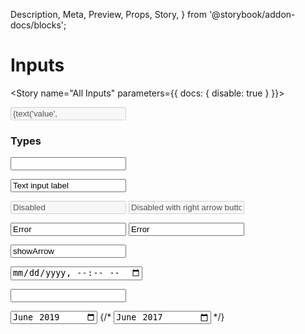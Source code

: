   Description,
  Meta,
  Preview,
  Props,
  Story,
} from '@storybook/addon-docs/blocks';


<Meta component={Input} title="Components/Molecules/Form Controls/Input" />

# Inputs
<Description of={Input} />
<Props of={Input} />

<Story name="All Inputs" parameters={{ docs: { disable: true } }}>
  <form id="formOne">
    <Input
      className={text('className', '')}
      disabled={boolean('disabled', false)}
      error={text('error', '')}
      icon={text('icon', '')}
      htmlType={text('id', '')}
      label={text('label', 'Label')}
      size={text('text', '')}
      toolTip={text('toolTip', '')}
      value={text('value', 'value')}
      type={text('type', '')}
    />
  </form>
</Story>


### Types
<Preview>
<Story name="Input States">
  <form id="formInputStates">
    <Input 
      label="Text input label (optional)"
      value=""
    />
   </form>
</Story>
</Preview>

<Preview>
<Story name="Input With Default Value">
  <form id="formDefaultValue">
   <Input 
      label="Would you like to complete this form?"
      value="Text input label"
    />
   </form>
</Story>
</Preview>


<Preview>
<Story name="Input Disabled">
  <form id="formDisabled">
   <Input 
      label="Text input label (optional)"
      value="Disabled"
      disabled
    />
    <Input 
      label="Text input label (optional)"
      value="Disabled with right arrow button"
      disabled
      showArrow
    />
   </form>
</Story>
</Preview>


<Preview>
<Story name="Input Error">
  <form id="formError">
    <Input 
      label="Text input label (optional)"
      value="Error"
      errorMessage="error message"
      error
    />
    <Input 
      label="Text input label (optional)"
      value="Error"
      errorMessage="error message"
      error
      showArrow
    /> 
   </form>
</Story>
</Preview>


<Preview>
<Story name="Input with Right Arrow Button">
  <form id="formRightArrowButton">
     <Input 
      label="Text input label (optional)"
      value="showArrow"
      showArrow
    />
   </form>
</Story>
</Preview>


<Preview>
<Story name="Input Date Range">
  <form id="formDateRange">
     <Input 
      label="When did you start and end?"
      value=""
      type="datetime-local"
    />
   </form>
</Story>
</Preview>

<Preview>
<Story name="Input Email">
  <form id="formEmail">
     <Input 
      label="What is your email?"
      value=""
      type="email"
    />
   </form>
</Story>
</Preview>

<Preview>
<Story name="Input Hidden">
  <form id="formHidden">
     <Input 
      label="Hidden"
      value=""
      type="hidden"
    />
   </form>
</Story>
</Preview>

<Preview>
<Story name="Input Month">
  <form id="formMonth">
     <Input 
      label="Month"
      value="2019-06"
      type="month"
      min="2019-06"
      max="2020-01"
    />
     {/* <Input 
      label="When did you start?"
      value="2017-06"
      type="month"
    /> */}
   </form>
</Story>
</Preview>
